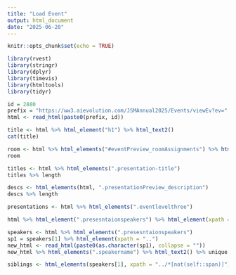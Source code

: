 ```yaml
---
title: "Load Event"
output: html_document
date: "2025-06-20"
---
```


```r
knitr::opts_chunk$set(echo = TRUE)
```

```r
library(rvest)
library(stringr)
library(dplyr)
library(timevis)
library(htmltools)
library(tidyr)
```

```r
id = 2880
prefix = "https://ww3.aievolution.com/JSMAnnual2025/Events/viewEv?ev="
html <- read_html(paste0(prefix, id))
```

```r
title <- html %>% html_element("h1") %>% html_text2()
cat(title)
```

```r
room <- html %>% html_elements("#eventPreview_roomAssignments") %>% html_text2()
room
```

```r
titles <- html %>% html_elements(".presentation-title")
titles %>% length
```

```r
descs <- html_elements(html, ".presentationPreview_description")
descs %>% length
```

```r
presentations <- html %>% html_elements(".eventlevelthree")
```

```r
html %>% html_element(".presesntaionspeakers") %>% html_element(xpath = "..")
```
```r
speakers <- html %>% html_elements(".presesntaionspeakers")
sp1 = speakers[1] %>% html_element(xpath = "..")
new_html <- read_html(paste0(as.character(sp1), collapse = ""))
new_html %>% html_elements(".speakername") %>% html_text2() %>% unique
```


```r
siblings <- html_elements(speakers[1], xpath = "../*[not(self::span)]") 
```

